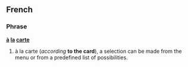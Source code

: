 ==French==
===Phrase===
'''[[à]] [[la]] [[carte]]'''

# à la carte (''according'' '''to the card'''), a selection can be made from the menu or from a predefined list of possibilities.